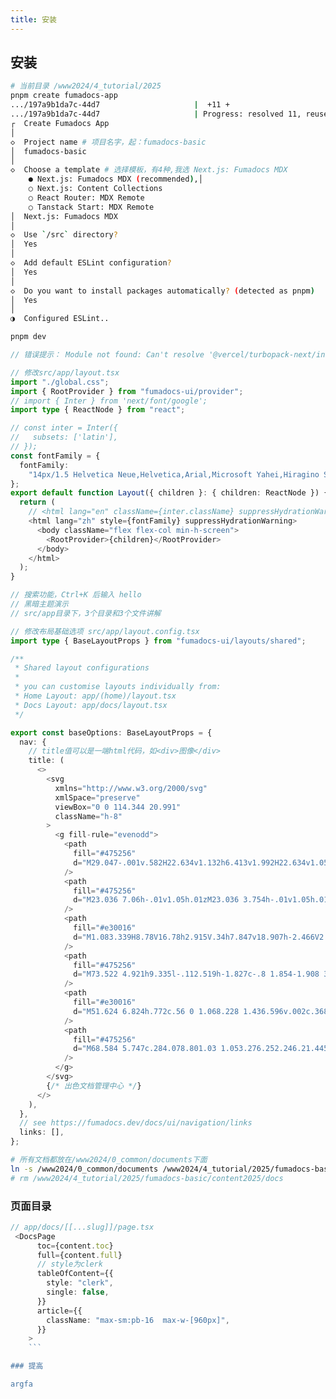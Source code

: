```yaml
---
title: 安装
---
```


## 安装

```bash filename="安装" switcher
# 当前目录 /www2024/4_tutorial/2025
pnpm create fumadocs-app
.../197a9b1da7c-44d7                     |  +11 +
.../197a9b1da7c-44d7                     | Progress: resolved 11, reused 8, downloaded 3, added 11, done
┌  Create Fumadocs App
│
◇  Project name # 项目名字，起：fumadocs-basic
│  fumadocs-basic
│
◇  Choose a template # 选择模板，有4种,我选 Next.js: Fumadocs MDX
    ● Next.js: Fumadocs MDX (recommended),│
    ○ Next.js: Content Collections
    ○ React Router: MDX Remote
    ○ Tanstack Start: MDX Remote
│  Next.js: Fumadocs MDX
│
◇  Use `/src` directory?
│  Yes
│
◇  Add default ESLint configuration?
│  Yes
│
◇  Do you want to install packages automatically? (detected as pnpm)
│  Yes
│
◑  Configured ESLint..
```

```bash filename="启动" switcher
pnpm dev
```

```ts filename="报错(google字体处理)" switcher
// 错误提示： Module not found: Can't resolve '@vercel/turbopack-next/internal/font/google/font'

// 修改src/app/layout.tsx
import "./global.css";
import { RootProvider } from "fumadocs-ui/provider";
// import { Inter } from 'next/font/google';
import type { ReactNode } from "react";

// const inter = Inter({
//   subsets: ['latin'],
// });
const fontFamily = {
  fontFamily:
    "14px/1.5 Helvetica Neue,Helvetica,Arial,Microsoft Yahei,Hiragino Sans GB,Heiti SC,WenQuanYi Micro Hei,sans-serif",
};
export default function Layout({ children }: { children: ReactNode }) {
  return (
    // <html lang="en" className={inter.className} suppressHydrationWarning>
    <html lang="zh" style={fontFamily} suppressHydrationWarning>
      <body className="flex flex-col min-h-screen">
        <RootProvider>{children}</RootProvider>
      </body>
    </html>
  );
}
```

```ts filename="功能演示" switcher
// 搜索功能，Ctrl+K 后输入 hello
// 黑暗主题演示
// src/app目录下，3个目录和3个文件讲解
```

```ts filename="修改logo" switcher
// 修改布局基础选项 src/app/layout.config.tsx
import type { BaseLayoutProps } from "fumadocs-ui/layouts/shared";

/**
 * Shared layout configurations
 *
 * you can customise layouts individually from:
 * Home Layout: app/(home)/layout.tsx
 * Docs Layout: app/docs/layout.tsx
 */

export const baseOptions: BaseLayoutProps = {
  nav: {
    // title值可以是一端html代码，如<div>图像</div>
    title: (
      <>
        <svg
          xmlns="http://www.w3.org/2000/svg"
          xmlSpace="preserve"
          viewBox="0 0 114.344 20.991"
          className="h-8"
        >
          <g fill-rule="evenodd">
            <path
              fill="#475256"
              d="M29.047-.001v.582H22.634v1.132h6.413v1.992H22.634v1.05h6.413V6.81H22.634v1.05h4.514c-.965 2.004-3.262 4.303-4.502 5.378l-.012.01v1.346l.01-.002a.585.585 0 0 0 .238-.11c1.062-.875 1.975-1.776 2.738-2.706 1.146 1.686 2.207 2.907 3.182 3.666-1.851.81-3.906 1.493-6.161 2.055l-.007.002v1.251h.005c2.878-.75 5.34-1.635 7.181-2.61 1.48.902 4.351 1.806 7.424 2.393v-1.276c-2.675-.52-4.81-1.125-6.405-1.814 1.358-.99 5-2.776 6.405-4.522V9.803l-10.128.023c-.026.036-.066.087-.008 0 .276-.411.587-.98.931-1.705a.968.968 0 0 1 .128-.26h8.676v.004c.793.002 3.134.003 3.927.006 1.63.006 2.442-.67 2.442-2.01V1.256h5.86v4.607c0 1.34.812 2.02 2.441 2.01h.059V6.818c-.967-.034-1.422-.455-1.37-1.22V1.454c0-.785-.405-1.25-1.28-1.25h-5.97c-.39 0-.871.31-.871.792V5.6c.055.815-.466 1.23-1.571 1.22-.708-.006-2.962-.01-3.667-.013v.003h-6.505V4.754h6.906v-1.05h-6.906V1.714h6.906V.58h-6.906v-.582h-1.29zm-1.939 9.827h.008c.017-.024.029-.043-.008 0zM45.62 7.22v2.616h-7.263v1.132H44.659c-1.574 2.607-3.807 4.633-6.295 6.072l-.007.004v1.542l.003-.001c2.694-1.694 5.539-4.344 7.26-7.442v8.05h1.132v-8.136c1.314 2.852 3.987 5.344 6.825 7.03v-1.391c-2.368-1.38-4.457-3.29-5.865-5.728h3.86V9.836h-4.82V7.22H45.62zm-19.053 3.756 9.384.017c-1.487 1.287-4.454 2.909-6.139 3.84-1.358-.99-2.311-2.462-3.245-3.857z"
            />
            <path
              fill="#475256"
              d="M23.036 7.06h-.01v1.05h.01zM23.036 3.754h-.01v1.05h.01zM23.036.43h-.01V1.56h.01zM20.6 16.78h-1.535l.01 2.466h.501zM0 16.78h1.535l-.01 2.465h-.5z"
            />
            <path
              fill="#e30016"
              d="M1.083.339H8.78V16.78h2.915V.34h7.847v18.907h-2.466V2.805H14.16v16.441H6.314V2.805h-2.69v16.441H1.083c.074-6.328 0-12.664 0-18.907z"
            />
            <path
              fill="#475256"
              d="M73.522 4.921h9.335l-.112.519h-1.827c-.8 1.854-1.908 3.3-3.324 4.338.87.742 2.164 1.31 3.88 1.706-.07.074-.178.21-.327.408l-.112.149c-1.932-.619-3.251-1.249-3.96-1.891-.869.593-2.455 1.248-4.756 1.965a1.913 1.913 0 0 0-.245-.519c1.962-.495 3.507-1.088 4.637-1.78-.987-1.186-1.465-2.645-1.434-4.376H73.41zm3.707 4.523c1.443-1.037 2.474-2.373 3.094-4.004h-4.49c-.024 1.582.44 2.917 1.396 4.004zm.642-5.89c-.148-.376.452-.374.565-.223.068.172.19.431.347.778.11.246.313.689.366.812l-.742.005a10.602 10.602 0 0 0-.536-1.372zm12.763-.185h.515l-.732 3.375h2.147c.102.006.374.056.331.294-.255 1.417-.61 2.814-.916 4.221-.065.293-.146.42-.605.418H86.05l.105-.481h5.323l.38-1.75H86.97l.105-.481h4.886l.377-1.74h-5.084l.104-.481h2.543zm-7.336 6.306a1.32 1.32 0 0 1-.04-.185 4.497 4.497 0 0 0-.076-.371c.854-.89 1.628-2.015 2.32-3.374h-1.39l.096-.446h1.43l.411-1.89h.515l-.41 1.89h1.312l-.097.446h-1.312l-.377 1.742.382-.296c.18.148.446.383.8.705.127.148.235.259.326.333l-.479.37a10.844 10.844 0 0 0-.68-.703 3.026 3.026 0 0 0-.358-.37l-1.013 4.671h-.515l1.182-5.452c-.59 1.138-1.267 2.114-2.027 2.93zm8.635-3.711-.412-.296a23.99 23.99 0 0 0 1.809-1.744l.42.26a33.624 33.624 0 0 1-1.817 1.78zm-4.181-1.78.494-.26c.338.52.677 1.089 1.02 1.706l-.58.297c-.29-.618-.601-1.199-.934-1.743zm7.665 1.155h3.895l.442-2.04h.556l-.442 2.04h3.885l-.876 4.034h-.556l.112-.516h-3.328l-.74 3.413h-.557l.74-3.413H95.21l-.112.516h-.556zm7.675.48h-3.328l-.554 2.554h3.328zm-7.223 0-.554 2.554h3.339l.554-2.553zm12.233-.71h.596l-1.166 5.376c-.161.62.104.917.8.891h1.945c.683.026 1.138-.235 1.36-.778.15-.321.307-.742.473-1.261.074.024.175.049.302.074.122.05.207.086.254.11-.086.273-.211.607-.377 1.002a2.492 2.492 0 0 1-.16.37c-.302.668-.93 1.002-1.885 1.002h-2.184c-.954 0-1.337-.432-1.15-1.297zm5.59 4.266a53.424 53.424 0 0 0-.92-3.263l.604-.223c.058.223.168.57.33 1.04.295.963.508 1.693.638 2.186zm-7.284-3.226.524.149a444.55 444.55 0 0 1-1.82 3.634 3.393 3.393 0 0 0-.557-.185c.537-.891 1.155-2.09 1.853-3.598zm4.616-.037c-.231-.642-.589-1.495-1.073-2.558l.571-.26c.053.124.136.296.245.52.259.519.551 1.186.878 2zM60.744 18.978c.107-.47.25-1.173.426-2.109.176-.934.295-1.639.36-2.111a29.259 29.259 0 0 0 1.28 0l-.124.673c.118-.13.225-.236.32-.317.093-.082.212-.157.354-.226.14-.07.303-.123.486-.164.184-.04.37-.06.558-.06.142 0 .278.012.406.036.13.022.246.056.349.099.102.042.188.092.258.147.07.055.126.117.17.184.044.068.09.168.134.301a3.51 3.51 0 0 1 .225-.243 1.85 1.85 0 0 1 .614-.375c.126-.047.265-.084.419-.11.154-.026.31-.039.472-.039.275 0 .53.04.762.118.234.079.407.204.524.373.116.17.156.381.122.632a8.31 8.31 0 0 1-.111.584c-.058.258-.14.677-.25 1.258a35.56 35.56 0 0 0-.235 1.35c-.23-.007-.433-.009-.611-.009-.21 0-.455.003-.739.008.078-.356.156-.729.235-1.12l.188-.948c.049-.24.084-.443.107-.61.027-.196.011-.345-.046-.447a.484.484 0 0 0-.242-.215.906.906 0 0 0-.359-.065c-.142 0-.274.024-.397.07a1.12 1.12 0 0 0-.355.23 1.34 1.34 0 0 0-.28.368c-.072.14-.138.335-.199.589-.058.252-.124.584-.196.996l-.19 1.152a28.524 28.524 0 0 0-1.35 0c.051-.212.142-.648.274-1.305.13-.656.212-1.1.243-1.33.016-.12.02-.224.008-.309a.485.485 0 0 0-.103-.239.502.502 0 0 0-.217-.168.813.813 0 0 0-.31-.054 1.05 1.05 0 0 0-.609.19 1.312 1.312 0 0 0-.438.51c-.106.211-.217.626-.334 1.24-.118.615-.2 1.103-.25 1.465a32.49 32.49 0 0 0-1.35 0zm8.283 1.902c0-.413-.006-.71-.015-.891.287.124.565.187.834.187a1.282 1.282 0 0 0 .502-.104.839.839 0 0 0 .157-.096c.054-.041.132-.118.233-.23.099-.11.188-.219.266-.328a3.16 3.16 0 0 0 .204-.35l-.64-2.521-.478-1.79c.331.007.57.009.716.009.168 0 .388-.003.66-.008.036.229.07.427.104.595l.275 1.3c.084.4.142.7.176.903.02.131.04.307.062.525.129-.25.238-.456.33-.613.162-.287.387-.67.674-1.15l.596-.99c.106-.175.215-.367.328-.57a31.453 31.453 0 0 0 1.327 0l-2.312 3.579-1.006 1.58c-.14.205-.266.363-.384.477a1.796 1.796 0 0 1-.63.414c-.143.055-.296.1-.46.133-.183.033-.368.05-.55.05a4.823 4.823 0 0 1-.969-.11zm11.462-1.902a26.88 26.88 0 0 0-1.26 0l.139-.719a4.87 4.87 0 0 1-.407.365c-.11.085-.246.164-.4.238a2.185 2.185 0 0 1-.5.164 2.693 2.693 0 0 1-.538.054c-.302 0-.58-.048-.832-.146a1.608 1.608 0 0 1-.62-.407 1.362 1.362 0 0 1-.328-.626 2.088 2.088 0 0 1-.03-.757c.05-.362.176-.715.38-1.06a2.67 2.67 0 0 1 .763-.835c.302-.212.635-.364.994-.452.358-.089.738-.133 1.135-.133.287 0 .609.023.966.068.073-.36.136-.739.19-1.135l.038-.283a34.27 34.27 0 0 0 1.37 0 66.62 66.62 0 0 0-.587 2.869 59.863 59.863 0 0 0-.473 2.795zm-.69-3.456a2.808 2.808 0 0 0-1.403.006 1.761 1.761 0 0 0-1.13.875c-.127.229-.204.45-.233.663-.028.212-.011.408.052.585a.788.788 0 0 0 .347.419c.17.102.37.152.6.152.173 0 .336-.026.483-.08.15-.054.29-.136.424-.248a1.69 1.69 0 0 0 .354-.433c.103-.176.193-.41.269-.703.053-.216.133-.627.237-1.236zm5.527-.858c.364 0 .705.048 1.025.143.32.095.584.237.792.423.206.187.35.415.431.684.08.27.1.553.06.852-.044.316-.146.62-.31.913a2.61 2.61 0 0 1-.637.76 2.634 2.634 0 0 1-.94.481c-.364.106-.743.16-1.137.16a3.56 3.56 0 0 1-1.026-.143 1.983 1.983 0 0 1-.787-.429 1.545 1.545 0 0 1-.439-.696 1.988 1.988 0 0 1-.066-.86c.041-.304.135-.594.284-.87.148-.276.354-.522.618-.738.265-.216.589-.383.972-.502a3.89 3.89 0 0 1 1.16-.178zm-.116.858c-.275 0-.527.058-.76.175-.23.118-.416.292-.552.524a2.01 2.01 0 0 0-.261.757 1.45 1.45 0 0 0 .042.641.849.849 0 0 0 .365.455c.18.116.407.174.678.174.277 0 .53-.06.756-.18.224-.12.407-.297.543-.53a2.06 2.06 0 0 0 .263-.77c.032-.23.02-.438-.038-.626a.8.8 0 0 0-.352-.45c-.179-.114-.406-.17-.684-.17zm7.322 2.505c-.031.113-.073.24-.125.384-.052.144-.11.32-.174.533-.463.09-.914.136-1.354.136-.255 0-.498-.021-.728-.062a1.95 1.95 0 0 1-.632-.222 1.451 1.451 0 0 1-.742-1.053 2.458 2.458 0 0 1-.012-.765c.047-.348.157-.683.329-1.003.171-.322.394-.583.669-.786.273-.203.567-.342.879-.414.312-.074.654-.11 1.024-.11.205 0 .416.01.631.03.215.022.468.065.757.13l-.056.91c-.45-.142-.852-.213-1.203-.213-.215 0-.423.031-.622.095a1.5 1.5 0 0 0-.534.3 1.401 1.401 0 0 0-.358.474 1.92 1.92 0 0 0-.162.55c-.036.26-.02.487.046.68.068.191.208.34.422.444.212.105.464.157.755.157.142 0 .315-.015.523-.045.208-.031.43-.08.667-.15zm1.354.951c.04-.198.108-.569.202-1.112l.722.008.622-.008a15.87 15.87 0 0 0-.12.608l-.097.504-.622-.008-.707.008zm2.85-.076.018-.917c.294.111.545.19.753.232.21.044.402.065.581.065.18 0 .334-.019.462-.055a.666.666 0 0 0 .296-.166.42.42 0 0 0 .122-.23.3.3 0 0 0-.029-.194.548.548 0 0 0-.155-.193 2.473 2.473 0 0 0-.184-.143l-.232-.178a15.601 15.601 0 0 1-.508-.398 1.675 1.675 0 0 1-.285-.296.991.991 0 0 1-.159-.32.863.863 0 0 1-.021-.342c.027-.201.123-.394.288-.576.165-.183.389-.316.669-.4.28-.084.6-.127.962-.127.414 0 .886.043 1.414.128l-.06.866a2.897 2.897 0 0 0-1.022-.196 2.17 2.17 0 0 0-.485.049.658.658 0 0 0-.314.144.367.367 0 0 0-.119.22.36.36 0 0 0 .01.138.396.396 0 0 0 .08.143.85.85 0 0 0 .143.141c.055.044.17.132.347.262.177.13.33.248.462.353.131.104.238.21.317.317.08.106.137.22.17.342a.906.906 0 0 1 .025.368c-.028.208-.127.4-.295.578-.17.177-.406.314-.713.414-.307.1-.64.15-1.003.15-.189 0-.417-.014-.683-.04a7.002 7.002 0 0 1-.851-.14zm5.775-4.858c.052-.286.088-.504.108-.656l.019-.133a33.843 33.843 0 0 0 1.392 0c-.02.069-.037.148-.052.236l-.1.553a26.334 26.334 0 0 0-1.367 0zm-.92 4.934c.103-.415.185-.763.24-1.042.093-.442.189-.952.292-1.53.1-.578.192-1.129.272-1.648.31.006.54.008.695.008.143 0 .374-.003.694-.008-.11.48-.207.94-.292 1.377a63.553 63.553 0 0 0-.463 2.843 33.492 33.492 0 0 0-1.438 0zm6.148-.866c-.06.153-.16.436-.3.85a6.973 6.973 0 0 1-.638.098c-.154.013-.296.02-.43.02-.233 0-.44-.02-.62-.058a.925.925 0 0 1-.429-.205.617.617 0 0 1-.196-.345 1.232 1.232 0 0 1-.009-.41 3.12 3.12 0 0 1 .025-.145c.012-.061.051-.258.119-.59l.346-1.729h-.689c.039-.165.09-.431.152-.798h.721c.041-.16.097-.432.169-.815l.57-.095c.12-.018.35-.064.695-.134-.073.37-.134.719-.181 1.044h1.203c-.073.372-.12.638-.14.798h-1.208a66.792 66.792 0 0 0-.366 1.96.968.968 0 0 0 .01.398c.03.095.09.163.18.204a.693.693 0 0 0 .295.062c.08 0 .162-.006.251-.017.09-.01.245-.042.47-.093zm5.447-.068c-.063.163-.16.454-.294.875-.35.063-.644.106-.88.129a8.01 8.01 0 0 1-.713.032c-.414 0-.78-.035-1.1-.107a1.824 1.824 0 0 1-.807-.397 1.433 1.433 0 0 1-.45-.706 2.117 2.117 0 0 1-.057-.877c.046-.34.16-.67.338-.988.18-.32.405-.58.677-.783.273-.204.572-.347.896-.432a3.995 3.995 0 0 1 1.904-.02c.281.071.51.186.685.347.176.16.302.353.378.579.074.225.094.476.056.753-.018.13-.052.263-.101.402l-3.475.004c-.02.102-.035.184-.043.243a1.11 1.11 0 0 0 .04.51c.053.154.14.286.264.393.126.108.28.187.468.238a2.1 2.1 0 0 0 .558.077c.219 0 .458-.022.719-.063.259-.04.572-.11.937-.21zm-2.84-1.664 2.22.004c.02-.135.028-.234.027-.298a.936.936 0 0 0-.033-.22.632.632 0 0 0-.284-.375.874.874 0 0 0-.25-.097 1.44 1.44 0 0 0-.711.021c-.13.036-.252.09-.367.159a1.26 1.26 0 0 0-.463.484c-.043.08-.088.187-.14.321z"
            />
            <path
              fill="#e30016"
              d="M51.624 6.824h.772c.56 0 1.068.228 1.436.596v.002c.368.369.597.876.597 1.434a2.15 2.15 0 0 1-.615 1.48v.002a2.027 2.027 0 0 1-1.437.597h-.772V9.841h.772a.937.937 0 0 0 .663-.276l.001.001c.17-.17.294-.451.294-.71 0-.258-.12-.546-.289-.716l-.001.001a.937.937 0 0 0-.663-.276h-.772z"
            />
            <path
              fill="#475256"
              d="M68.584 5.747c.284.078.801.03 1.053.276.252.246.21.445.21.445s-.546.06-1.016-.184c-.47-.245-.697-.803-.697-.803s.165.188.45.266zm1.694 1.481s-.382.246-.84.167c-.457-.079-.73-.48-.73-.48s.575-.016.957-.073c.382-.057.613.386.613.386zm-.206.585c.315.034.405.433.405.433s-.354.115-.7-.043-.477-.533-.477-.533.458.108.772.142zm-.265-2.88s-.775-.248-.903-.837c-.129-.588-.425-1.458-.425-1.458s.738.32 1.106.993c.368.672.222 1.303.222 1.303zm1.09.005a2.25 2.25 0 0 1-.508.982c-.01-.02-.505-.512-.218-1.171.36-.83.235-1.14.235-1.14s.606.762.491 1.329zm-9.16 5.543c.761.507 1.548 1.22 2.386 1.667A2.977 2.977 0 0 0 66.9 6.895c-.155-.032-.645-.157-.957-.51-.374-.423-.328-1.119-.328-1.119s.02.193.168.38c.149.185.491.195.782.438.242.203.349.638.377.776a3.212 3.212 0 0 1-.71 5.808 4.457 4.457 0 0 0 2.31-8.258c-.233-.049-.968-.236-1.433-.764-.56-.634-.492-1.676-.492-1.676s.03.29.252.568c.223.279.736.293 1.17.657.363.304.523.954.566 1.163a4.81 4.81 0 1 1-6.868 6.123zm9.5-2.59c.248-.33.57-.87.57-.87s.16.525-.025 1.016c-.186.491-.58.696-.58.696s-.215-.514.034-.843zm-.252-.73s-.285-.562-.032-.953c.253-.391.57-1.028.57-1.028s.225.58.056 1.148c-.168.569-.594.832-.594.832zm-2.41-2.348c.41.29.548.729.548.729s-.632.023-1.17-.321c-.537-.345-.955-1.174-.955-1.174s.265.297.574.457c.3.155.593.02 1.003.31zm-1.647 2.975c.19.053.535.02.703.184.168.165.14.298.14.298s-.364.04-.678-.123c-.314-.163-.466-.537-.466-.537s.11.126.3.178zm-.006-.623c.274.193.366.486.366.486s-.422.016-.781-.214c-.36-.23-.639-.784-.639-.784s.177.198.384.305c.2.103.396.013.67.207zm1.137 1.612s-.255.164-.56.112c-.307-.053-.488-.321-.488-.321s.384-.01.639-.049c.255-.038.409.258.409.258zm.133.68s-.237.077-.468-.029c-.23-.105-.319-.355-.319-.355s.307.072.516.095c.21.023.27.29.27.29zm.317-1.361c.17-.261.38-.687.38-.687s.152.387.039.767c-.113.38-.397.556-.397.556s-.19-.375-.022-.636zm.554 1.221c-.124.328-.387.465-.387.465s-.144-.343.022-.563c.167-.22.38-.58.38-.58s.109.35-.015.678zm-1.319-2.072s-.517-.166-.603-.559c-.086-.393-.283-.974-.283-.974s.492.214.738.663c.246.45.148.87.148.87zm.728.002c-.076.379-.339.656-.339.656-.008-.013-.337-.342-.146-.782.241-.554.157-.76.157-.76s.405.508.328.886z"
            />
          </g>
        </svg>
        {/* 出色文档管理中心 */}
      </>
    ),
  },
  // see https://fumadocs.dev/docs/ui/navigation/links
  links: [],
};
```

```bash filename="文档目录" switcher
# 所有文档都放在/www2024/0_common/documents下面
ln -s /www2024/0_common/documents /www2024/4_tutorial/2025/fumadocs-basic/content2025/docs
# rm /www2024/4_tutorial/2025/fumadocs-basic/content2025/docs
```

### 页面目录

````ts
// app/docs/[[...slug]]/page.tsx
 <DocsPage
      toc={content.toc}
      full={content.full}
      // style为clerk
      tableOfContent={{
        style: "clerk",
        single: false,
      }}
      article={{
        className: "max-sm:pb-16  max-w-[960px]",
      }}
    >
    ```

### 提高

argfa
````
